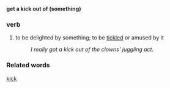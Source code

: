 '''get a kick out of (something)'''
===verb===
#to be delighted by something; to be [[tickle]]d or amused by it
#: ''I really got a kick out of the clowns' juggling act.''
===Related words===
[[kick]]